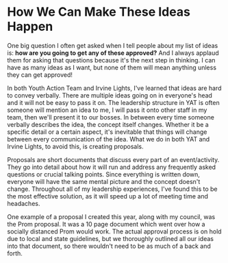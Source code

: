 # How We Can Make These Ideas Happen

One big question I often get asked when I tell people about my list of ideas is: **how are you going to get any of these approved?** And I always applaud them for asking that questions because it's the next step in thinking. I can have as many ideas as I want, but none of them will mean anything unless they can get approved!

In both Youth Action Team and Irvine Lights, I've learned that ideas are hard to convey verbally. There are multiple ideas going on in everyone's head and it will not be easy to pass it on. The leadership structure in YAT is often someone will mention an idea to me, I will pass it onto other staff in my team, then we'll present it to our bosses. In between every time someone verbally describes the idea, the concept itself changes. Whether it be a specific detail or a certain aspect, it's inevitable that things will change between every communication of the idea. What we do in both YAT and Irvine Lights, to avoid this, is creating proposals. 

Proposals are short documents that discuss every part of an event/activity. They go into detail about how it will run and address any frequently asked questions or crucial talking points. Since everything is written down, everyone will have the same mental picture and the concept doesn't change. Throughout all of my leadership experiences, I've found this to be the most effective solution, as it will speed up a lot of meeting time and headaches.

One example of a proposal I created this year, along with my council, was the Prom proposal. It was a 10 page document which went over how a socially distanced Prom would work. The actual approval process is on hold due to local and state guidelines, but we thoroughly outlined all our ideas into that document, so there wouldn't need to be as much of a back and forth.